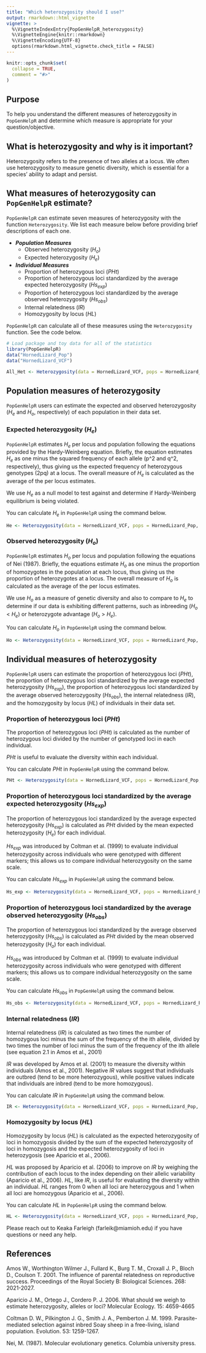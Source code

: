 ```yaml
---
title: "Which heterozygosity should I use?"
output: rmarkdown::html_vignette
vignette: >
  %\VignetteIndexEntry{PopGenHelpR_heterozygosity}
  %\VignetteEngine{knitr::rmarkdown}
  %\VignetteEncoding{UTF-8}
  options(rmarkdown.html_vignette.check_title = FALSE)
---
```


```r
knitr::opts_chunk$set(
  collapse = TRUE,
  comment = "#>"
)
```
## Purpose

To help you understand the different measures of heterozygosity in `PopGenHelpR` and determine which measure is appropriate for your question/objective.

## What is heterozygosity and why is it important?

Heterozygosity refers to the presence of two alleles at a locus. We often use heterozygosity to measure genetic diversity, which is essential for a species' ability to adapt and persist. 

## What measures of heterozygosity can `PopGenHelpR` estimate?

`PopGenHelpR` can estimate seven measures of heterozygosity with the function `Heterozygosity`. We list each measure below before providing brief descriptions of each one. 

  - ***Population Measures***
    - Observed heterozygosity (*H~o~*)
    - Expected heterozygosity (*H~e~*)
  
  - ***Individual Measures***
    - Proportion of heterozygous loci (*PHt*)
    - Proportion of heterozygous loci standardized by the average expected heterozygosity (*Hs~exp~*)
    - Proportion of heterozygous loci standardized by the average observed heterozygosity (*Hs~obs~*)
    - Internal relatedness (*IR*)
    - Homozygosity by locus (*HL*)
    
`PopGenHelpR` can calculate all of these measures using the `Heterozygosity` function. See the code below.

```r
# Load package and toy data for all of the statistics
library(PopGenHelpR)
data("HornedLizard_Pop")
data("HornedLizard_VCF")

All_Het <- Heterozygosity(data = HornedLizard_VCF, pops = HornedLizard_Pop, statistic = "all")
```
    
## Population measures of heterozygosity

`PopGenHelpR` users can estimate the expected and observed heterozygosity (*H~e~* and *H~o~*, respectively) of each population in their data set. 

### Expected heterozygosity (*H~e~*)

`PopGenHelpR` estimates *H~e~* per locus and population following the equations provided by the Hardy-Weinberg equation. Briefly, the equation estimates *H~e~* as one minus the squared frequency of each allele (p^2 and q^2, respectively), thus giving us the expected frequency of heterozygous genotypes (2pq) at a locus. The overall measure of *H~e~* is calculated as the average of the per locus estimates.

We use *H~e~* as a null model to test against and determine if Hardy-Weinberg equilibrium is being violated. 

You can calculate *H~e~* in `PopGenHelpR` using the command below. 

```r
He <- Heterozygosity(data = HornedLizard_VCF, pops = HornedLizard_Pop, statistic = "He")
```

### Observed heterozygosity (*H~o~*)

`PopGenHelpR` estimates *H~o~* per locus and population following the equations of Nei (1987). Briefly, the equations estimate *H~o~* as one minus the proportion of homozygotes in the population at each locus, thus giving us the proportion of heterozygotes at a locus. The overall measure of *H~o~* is calculated as the average of the per locus estimates.

We use *H~o~* as a measure of genetic diversity and also to compare to *H~e~* to determine if our data is exhibiting different patterns, such as inbreeding (*H~o~* < *H~e~*) or heterozygote advantage (*H~o~* > *H~e~*).

You can calculate *H~o~* in `PopGenHelpR` using the command below. 

```r
Ho <- Heterozygosity(data = HornedLizard_VCF, pops = HornedLizard_Pop, statistic = "Ho")
```

## Individual measures of heterozygosity

`PopGenHelpR` users can estimate the proportion of heterozygous loci (*PHt*), the proportion of heterozygous loci standardized by the average expected heterozygosity (*Hs~exp~*), the proportion of heterozygous loci standardized by the average observed heterozygosity (*Hs~obs~*), the internal relatedness (*IR*), and the homozygosity by locus (*HL*) of individuals in their data set.

### Proportion of heterozygous loci (*PHt*)

The proportion of heterozygous loci (*PHt*) is calculated as the number of heterozygous loci divided by the number of genotyped loci in each individual. 

*PHt* is useful to evaluate the diversity within each individual. 

You can calculate *PHt*  in `PopGenHelpR` using the command below. 

```r
PHt <- Heterozygosity(data = HornedLizard_VCF, pops = HornedLizard_Pop, statistic = "PHt")
```

### Proportion of heterozygous loci standardized by the average expected heterozygosity (*Hs~exp~*)

The proportion of heterozygous loci standardized by the average expected heterozygosity (*Hs~exp~*) is calculated as *PHt* divided by the mean expected heterozygosity (*H~e~*) for each individual. 

*Hs~exp~* was introduced by Coltman et al. (1999) to evaluate individual heterozygosity across individuals who were genotyped with different markers; this allows us to compare individual heterozygosity on the same scale.  

You can calculate *Hs~exp~*  in `PopGenHelpR` using the command below. 

```r
Hs_exp <- Heterozygosity(data = HornedLizard_VCF, pops = HornedLizard_Pop, statistic = "Hs_exp")
```

### Proportion of heterozygous loci standardized by the average observed heterozygosity (*Hs~obs~*)

The proportion of heterozygous loci standardized by the average observed heterozygosity (*Hs~obs~*) is calculated as *PHt* divided by the mean observed heterozygosity (*H~o~*) for each individual. 

*Hs~obs~* was introduced by Coltman et al. (1999) to evaluate individual heterozygosity across individuals who were genotyped with different markers; this allows us to compare individual heterozygosity on the same scale. 

You can calculate *Hs~obs~*  in `PopGenHelpR` using the command below. 

```r
Hs_obs <- Heterozygosity(data = HornedLizard_VCF, pops = HornedLizard_Pop, statistic = "Hs_obs")
```


### Internal relatedness (*IR*)

Internal relatedness (*IR*) is calculated as two times the number of homozygous loci minus the sum of the frequency of the ith allele, divided by two times the number of loci minus the sum of the frequency of the ith allele (see equation 2.1 in Amos et al., 2001)

*IR* was developed by Amos et al. (2001) to measure the diversity within individuals (Amos et al., 2001). Negative *IR* values suggest that individuals are outbred (tend to be more heterozygous), while positive values indicate that individuals are inbred (tend to be more homozygous). 

You can calculate *IR*  in `PopGenHelpR` using the command below. 

```r
IR <- Heterozygosity(data = HornedLizard_VCF, pops = HornedLizard_Pop, statistic = "IR")
```

### Homozygosity by locus (*HL*)

Homozygosity by locus (*HL*) is calculated as the expected heterozygosity of loci in homozygosis divided by the sum of the expected heterozygosity of loci in homozygosis and the expected heterozygosity of loci in heterozygosis (see Aparicio et al., 2006).

*HL* was proposed by Aparicio et al. (2006) to improve on *IR* by weighing the contribution of each locus to the index depending on their allelic variability (Aparicio et al., 2006). *HL*, like *IR*, is useful for evaluating the diversity within an individual. *HL* ranges from 0 when all loci are heterozygous and 1 when all loci are homozygous (Aparicio et al., 2006).

You can calculate *HL*  in `PopGenHelpR` using the command below. 

```r
HL <- Heterozygosity(data = HornedLizard_VCF, pops = HornedLizard_Pop, statistic = "HL")
```

Please reach out to Keaka Farleigh (farleik@miamioh.edu) if you have questions or need any help.

## References
  
Amos W., Worthington Wilmer J., Fullard K., Burg T. M., Croxall J. P., Bloch D., Coulson T. 2001. The influence of parental relatedness       on reproductive success. Proceedings of the Royal Society B: Biological Sciences. 268: 2021-2027.
  
Aparicio J. M., Ortego J., Cordero P. J. 2006. What should we weigh to estimate heterozygosity, alleles or loci? Molecular Ecology. 15:       4659-4665

Coltman D. W., Pilkington J. G., Smith J. A., Pemberton J. M. 1999. Parasite-mediated selection against inbred Soay sheep in a                free-living, island population. Evolution. 53: 1259-1267.
  
Nei, M. (1987). Molecular evolutionary genetics. Columbia university press.


    




